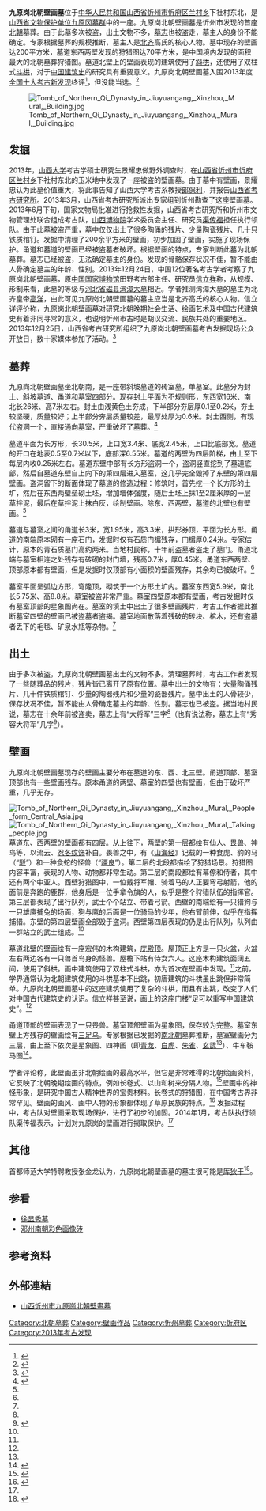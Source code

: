 {{文物保护单位
|省名=山西省
|市/县名=忻州市
|图片=Tomb of Northern Qi Dynasty in Jiuyuangang, Xinzhou, Mural 04.jpg
|名称=[[九原冈墓群|九原冈墓群]]
|子项=九原岗北朝壁画墓
|说明=壁画狩猎图局部
|编号=第5批第17号
|坐标={{coord|38|22|39|N|112|42|54|E|display=inline,title}}
|级别=P
|分类=古墓葬
|时代=[[南北朝|北朝]]
|所在=[[忻州市|忻州市]][[忻府区|忻府区]][[兰村乡_(忻州市)|兰村乡]]下社村东北
|登录=2016年6月6日
}}
'''九原岗北朝壁画墓'''位于[[中华人民共和国|中华人民共和国]][[山西省|山西省]][[忻州市|忻州市]][[忻府区|忻府区]][[兰村乡_(忻州市)|兰村乡]]下社村东北，是[[山西省文物保护单位|山西省文物保护单位]][[九原冈墓群|九原冈墓群]]中的一座。九原岗北朝壁画墓是忻州市发现的首座[[南北朝|北朝]]墓葬。由于此墓多次被盗，出土文物不多，[[墓志|墓志]]也被盗走，墓主人的身份不能确定。专家根据墓葬的规模推断，墓主人是[[北齐|北齐]]高氏的核心人物。墓中现存的壁画达200平方米，墓道东西两壁发现的狩猎图达70平方米，是中国境内发现的面积最大的北朝墓葬狩猎图。墓道北壁上的壁画表现的建筑使用了[[斜栱|斜栱]]，还使用了双柱式[[斗栱|斗栱]]，对于[[中国建筑史|中国建筑史]]的研究具有重要意义。九原岗北朝壁画墓入围2013年度[[全国十大考古新发现|全国十大考古新发现]]终评<ref>{{cite web|title=2013年度全国十大考古新发现初评揭晓|url=http://www.ncha.gov.cn/art/2014/3/13/art_1662_140615.html|accessdate=2014-03-24|newspaper=全国十大考古新发现评选活动办公室|date=2014-03-13|deadurl=yes|archiveurl=https://web.archive.org/web/20140324065501/http://www.sach.gov.cn/art/2014/3/13/art_1662_140615.html|archivedate=2014-03-24}}</ref>，但没能当选。<ref>{{cite news|title=忻州九原岗古墓落选十大考古新发现 参评专家遗憾|url=http://www.cssn.cn/kgx/kgdt/201404/t20140410_1062466.shtml|accessdate=2014-04-11|newspaper=太原晚报|date=2014-04-10|deadurl=yes|archiveurl=https://web.archive.org/web/20140413144948/http://www.cssn.cn/kgx/kgdt/201404/t20140410_1062466.shtml|archivedate=2014-04-13}}</ref>

[[File:Tomb_of_Northern_Qi_Dynasty_in_Jiuyuangang,_Xinzhou,_Mural,_Building.jpg|thumb]]

== 发掘 ==
2013年，[[山西大学|山西大学]]考古学硕士研究生景耀忠做野外调查时，在[[山西省|山西省]][[忻州市|忻州市]][[忻府区|忻府区]][[兰村乡_(忻州市)|兰村乡]]下社村东北的玉米地中发现了一座被盗的壁画墓。由于墓中有壁画，景耀忠认为此墓价值重大，将此事告知了山西大学考古系教授[[郎保利|郎保利]]，并报告[[山西省考古研究所|山西省考古研究所]]。2013年3月，山西省考古研究所派出专家组到忻州勘查了这座壁画墓。2013年6月下旬，国家文物局批准进行抢救性发掘，山西省考古研究所和忻州市文物管理处联合组成考古队，[[山西博物院|山西博物院]]学术委员会主任、研究员[[渠传福|渠传福]]担任执行领队。由于此墓被盗严重，墓中仅仅出土了很多陶俑的残片、少量陶瓷残片、几十只铁质棺钉。发掘中清理了200余平方米的壁画，初步加固了壁画，实施了现场保护。甬道和墓道的壁画已经被盗墓者破坏。根据壁画的特点，专家判断此墓为北朝墓葬。墓志已经被盗，无法确定墓主的身份。发现的骨骼保存状况不佳，暂不能由人骨确定墓主的年龄、性别。2013年12月24日，中国12位著名考古学者考察了九原岗北朝壁画墓，原[[中国国家博物馆|中国国家博物馆]]田野考古部主任、研究员[[信立祥|信立祥]]称，从规模、形制来看，此墓的等级与[[河北省|河北省]][[磁县|磁县]][[湾漳大墓|湾漳大墓]]相近。学者推测湾漳大墓的墓主为北齐皇帝[[高洋|高洋]]，由此可见九原岗北朝壁画墓的墓主应当是北齐高氏的核心人物。信立详评价称，九原岗北朝壁画墓对研究北朝晚期社会生活、绘画艺术及中国古代建筑史有着非同寻常的意义，也说明忻州市古时是胡汉交流、民族共处的重要地区。2013年12月25日，山西省考古研究所组织了九原岗北朝壁画墓考古发掘现场公众开放日，数十家媒体参加了活动。<ref name=xinh>{{cite news|title=千年《狩猎图》再现北朝繁华|url=http://www.sx.xinhuanet.com/newscenter/2014-01/07/c_118853402.htm|accessdate=2014-03-23|newspaper=山西日报|date=2014-01-07|deadurl=yes|archiveurl=https://web.archive.org/web/20140323080707/http://www.sx.xinhuanet.com/newscenter/2014-01/07/c_118853402.htm|archivedate=2014-03-23}}</ref>

== 墓葬 ==
九原岗北朝壁画墓坐北朝南，是一座带斜坡墓道的砖室墓，单墓室。此墓分为封土、斜坡墓道、甬道和墓室四部分。现存封土平面为不规则形，东西宽16米、南北长26米、高7米左右。封土由浅黄色土夯成，下半部分夯层厚0.1至0.2米，夯土较坚硬，质量较好；上半部分夯层质量较差，最厚处厚为0.6米。封土西侧，有现代盗洞一个，直接通向墓室，严重破坏了墓葬。<ref name=sach>{{cite web|title=山西忻州九原岗北朝壁画墓发掘取得重要成果  我国北朝考古一项重大发现|url=http://www.ncha.gov.cn/art/2014/1/10/art_1662_139671.html|accessdate=2014-03-23|newspaper=国家文物局|date=2014-01-10|deadurl=yes|archiveurl=https://web.archive.org/web/20140323075032/http://www.sach.gov.cn/art/2014/1/10/art_1662_139671.html|archivedate=2014-03-23}}</ref> 

墓道平面为长方形，长30.5米，上口宽3.4米、底宽2.45米，上口比底部宽。墓道的开口在地表0.5至0.7米以下，底部深6.55米。墓道的两壁为四层阶梯，由上至下每层内收0.25米左右。墓道东壁中部有长方形盗洞一个，盗洞竖直挖到了墓道底部，然后自墓道东壁自上向下的第四层进入墓室，这几乎完全毁掉了东壁的第四层壁画。盗洞留下的断面体现了墓道的修造过程：修筑时，首先挖一个长方形的土圹，然后在东西两壁垒砌土坯，增加墙体强度，随后土坯上抹1至2厘米厚的一层草拌泥，最后在草拌泥上抹白灰，绘制壁画。除东、西两壁，墓道的北壁也有壁画。<ref name=sach/>

墓道与墓室之间的甬道长3米，宽1.95米，高3.3米，拱形券顶，平面为长方形。甬道的南端原本砌有一座石门，发掘时仅有石质门楣残存，门楣厚0.24米。专家估计，原本的青石质墓门高约两米。当地村民称，十年前盗墓者盗走了墓门。甬道北端与墓室相连之处残存有砖砌的封门墙，残高0.7米，厚0.45米。甬道东西两壁、顶部原本都有壁画，但是发掘时仅顶部有小面积的壁画残存，其余均已被破坏。<ref name=sach/>

墓室平面呈弧边方形，穹隆顶，砌筑于一个方形土圹内。墓室东西宽5.9米，南北长5.75米、高8.8米。墓室被盗非常严重。墓室四壁原本都有壁画，考古发掘时仅有墓室顶部的星象图尚在。墓室的填土中出土了很多壁画残片，考古工作者据此推断墓室四壁的壁画已被盗墓者盗揭。墓室地面散落着残破的砖块、棺木，还有盗墓者丢下的毛毯、矿泉水瓶等杂物。<ref name=sach/>

== 出土 ==
由于多次被盗，九原岗北朝壁画墓出土的文物不多。清理墓葬时，考古工作者发现了一些随葬品的残片，残片皆已离开了原有位置。墓中出土的文物有：大量陶俑残片、几十件铁质棺钉、少量的陶器残片和少量的瓷器残片。墓中出土的人骨较少，保存状况不佳，暂不能由人骨确定墓主的年龄、性别。墓志也已被盗。据当地村民说，墓志在十余年前被盗卖，墓志上有“大将军”三字<ref name=sach/>（也有说法称，墓志上有“秀容大将军”几字<ref>{{cite news|title=狩猎图双柱古建图创下国内之最 忻州一古墓首现北朝古建壁画|url=http://www.tynews.com.cn/tywb/jdgz/c/2013-12/26/content_55556.htm|accessdate=2014-03-25|newspaper=太原晚报|date=2013-12-26|deadurl=yes|archiveurl=https://archive.is/20140325092702/http://www.tynews.com.cn/tywb/jdgz/c/2013-12/26/content_55556.htm|archivedate=2014-03-25}}</ref>）。

== 壁画 ==
九原岗北朝壁画墓现存的壁画主要分布在墓道的东、西、北三壁。甬道顶部、墓室顶部也有一些壁画残存。原本甬道的两壁、墓室的四壁也有壁画，但由于破坏严重，几乎无存。

{{Panorama
|image      = File:Tomb of Northern Qi Dynasty in Jiuyuangang, Xinzhou, Mural 01 large.jpg
|height     = 300
|caption    = 墓道壁画狩猎图
}}
{{Panorama
|image      = File:Tomb of Northern Qi Dynasty in Jiuyuangang, Xinzhou, Mural 02 large.jpg
|height     = 300
|caption    = 墓道壁画狩猎图
}}
[[File:Tomb_of_Northern_Qi_Dynasty_in_Jiuyuangang,_Xinzhou,_Mural,_People_form_Central_Asia.jpg|thumb]]
[[File:Tomb_of_Northern_Qi_Dynasty_in_Jiuyuangang,_Xinzhou,_Mural,_Talking_people.jpg|thumb]]
墓道东、西两壁的壁画都有四层。从上往下，两壁的第一层都绘有仙人、[[畏兽|畏兽]]、神鸟等，以流云、[[忍冬纹|忍冬纹饰]]补白。畏兽之中，有《[[山海经|山海经]]》记载的一种食虎、豹的马（“[[駁|駁]]”）和一种食蛇的怪兽（“[[疆良|疆良]]”）。第二层的北段都描绘了狩猎场景。狩猎图内容丰富，表现的人物、动物都非常生动。第二层的南段都绘有幕僚和侍者，其中还有两个中亚人。西壁狩猎图中，一位戴将军帽、骑着马的人正要弯弓射箭，他的面前是奔跑的鹿群，他身后是一位手拿令旗的人，似乎是整个狩猎队伍的指挥官。第三层都表现了出行队列，武士个个站立、带着弓箭。西壁的南端绘有一只猎狗与一只雄鹰捕兔的场面，狗与鹰的后面是一位骑马的少年，他右臂前伸，似乎在指挥捕猎。东壁的第四层壁画全部毁于盗洞。西壁第四层表现的仍是出行队列，队列由一群站立的武士组成。<ref name="sach" />

墓道北壁的壁画绘有一座宏伟的木构建筑，[[庑殿顶|庑殿顶]]。屋顶正上方是一只火盆，火盆左右两边各有一只兽首鸟身的怪兽。屋檐下站有侍女六人。这座木构建筑面阔五间，使用了斜栱。画中建筑使用了双柱式斗栱，亦为首次在壁画中发现。<ref name="sach" />之前，学界通常认为北朝建筑使用的斗栱基本不出跳，初唐建筑的斗栱虽出跳但非常简单。九原岗北朝壁画墓中的这座建筑使用了复杂的斗栱，而且有出跳，改变了人们对中国古代建筑史的认识。信立祥甚至说，画上的这座门楼“足可以重写中国建筑史”。<ref name="tjd" />

甬道顶部的壁画表现了一只畏兽。墓室顶部壁画为星象图，保存较为完整。墓室东壁上方残存的壁画绘有[[三足乌|三足乌]]。专家根据已发掘的[[南北朝|南北朝]]墓葬推断，墓室壁画分为三层，由上至下依次是星象图、四神图（即[[青龙|青龙]]、[[白虎|白虎]]、[[朱雀|朱雀]]、[[玄武|玄武]]<ref name="sach" />）、牛车鞍马图<ref>{{cite news |title=2013年考古成果丰硕　各类项目异彩纷呈 |publisher=中国社会科学院考古研究所 |url=http://www.kaogu.net.cn/html/cn/xianchangchuanzhen/2014/0410/45791.html |accessdate=2014-04-17 |work=中国考古网 |date=2014-04-10 |archive-date=2014-04-18 |archive-url=https://web.archive.org/web/20140418220545/http://www.kaogu.net.cn/html/cn/xianchangchuanzhen/2014/0410/45791.html |dead-url=no }}</ref>。

学者评论称，此壁画虽非北朝绘画的最高水平，但它是非常难得的北朝绘画资料，它反映了北朝晚期绘画的特点，例如长卷式、以山和树来分隔人物。<ref name=tjd>{{cite news |title=山西发现北朝墓葬壁画 60平方米狩猎图全国最大 壁画展示迄今最早斗拱结构资料（图） |url=http://epaper.tianjindaily.com.cn/mrxb/mrxb/2014-01/02/content_7019440.htm |accessdate=2014-03-25 |work=天津网-数字报刊 |date=2014-01-02 |deadurl=yes |archiveurl=https://web.archive.org/web/20140418220922/http://epaper.tianjindaily.com.cn/mrxb/mrxb/2014-01/02/content_7019440.htm |archivedate=2014-04-18 }}</ref>壁画中的神怪形象，是研究中国古人精神世界的宝贵材料。长卷式的狩猎图，在中国考古界非常罕见。壁画的画风、画中人物的形象都体现了草原民族的特点。<ref>{{cite news|title=山西忻州北朝墓葬发现壁画 达200余平方米|author=邢兆远,李建斌|url=http://travel.gmw.cn/2013-12/27/content_9943274.htm|accessdate=2014-03-24|newspaper=光明日报|date=2013-12-27|archive-url=https://web.archive.org/web/20140418234124/http://travel.gmw.cn/2013-12/27/content_9943274.htm|archive-date=2014-04-18|dead-url=yes}}</ref>
发掘过程中，考古队对壁画采取现场保护，进行了初步的加固。2014年1月，考古队执行领队渠传福表示，计划对九原岗的壁画进行揭取保护。<ref name="xinh" />

==其他==
首都师范大学特聘教授张金龙认为，九原岗北朝壁画墓的墓主很可能是[[厍狄干|厍狄干]]<ref>{{Citation| author=张金龙| year=2021年| title=《忻州九原岗北朝壁画墓墓主人蠡测》| periodical=《文史哲》| volume=| issue=第2期| pages=84-93| url=| doi=| oclc=}}</ref>。

== 参看 ==
*[[徐显秀墓|徐显秀墓]]
*[[邓州南朝彩色画像砖|邓州南朝彩色画像砖]]

== 参考资料 ==
{{reflist}}
{{commonscat|Jiuyuangang}}

== 外部連結==
* [http://www.kaogu.cn/uploads/soft/2015/20150814beichaobi.pdf 山西忻州市九原崗北朝壁畫墓] {{Wayback|url=http://www.kaogu.cn/uploads/soft/2015/20150814beichaobi.pdf |date=20201020175714 }}

[[Category:北朝墓葬|Category:北朝墓葬]]
[[Category:壁画作品|Category:壁画作品]]
[[Category:忻州墓葬|Category:忻州墓葬]]
[[Category:忻府区|Category:忻府区]]
[[Category:2013年考古发现|Category:2013年考古发现]]
{{Good article}}